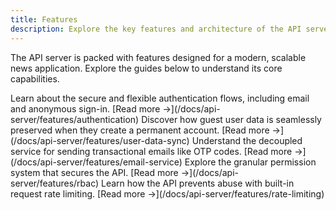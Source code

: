 ```yaml
---
title: Features
description: Explore the key features and architecture of the API server.
---
```



The API server is packed with features designed for a modern, scalable news application. Explore the guides below to understand its core capabilities.

<CardGrid>
  <Card title="Authentication" icon="shield">
    Learn about the secure and flexible authentication flows, including email and anonymous sign-in.
    [Read more &rarr;](/docs/api-server/features/authentication)
  </Card>
  <Card title="User Data Sync" icon="sync">
    Discover how guest user data is seamlessly preserved when they create a permanent account.
    [Read more &rarr;](/docs/api-server/features/user-data-sync)
  </Card>
  <Card title="Email Service" icon="email">
    Understand the decoupled service for sending transactional emails like OTP codes.
    [Read more &rarr;](/docs/api-server/features/email-service)
  </Card>
  <Card title="Role-Based Access Control" icon="key">
    Explore the granular permission system that secures the API.
    [Read more &rarr;](/docs/api-server/features/rbac)
  </Card>
  <Card title="Rate Limiting" icon="timer">
    Learn how the API prevents abuse with built-in request rate limiting.
    [Read more &rarr;](/docs/api-server/features/rate-limiting)
  </Card>
</CardGrid>
